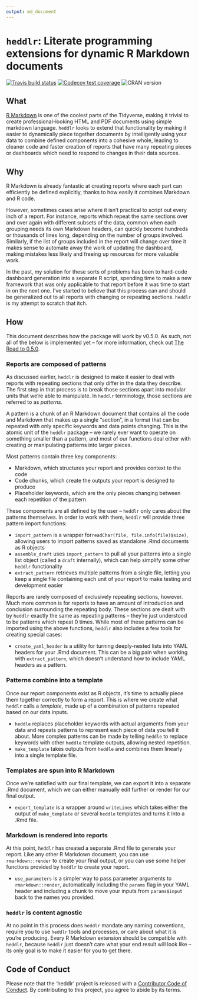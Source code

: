 ```yaml
---
output: md_document
---
```


# `heddlr`: Literate programming extensions for dynamic R Markdown documents

  <!-- badges: start -->
  <a href="https://travis-ci.com/mikemahoney218/heddlr"><img src="https://travis-ci.com/mikemahoney218/heddlr.svg?branch=master" title="Travis build status" alt="Travis build status"></a>
  <a href="https://codecov.io/gh/mikemahoney218/heddlr?branch=master"><img src="https://codecov.io/gh/mikemahoney218/heddlr/branch/master/graph/badge.svg" title="Codecov test coverage" alt="Codecov test coverage"></a>
  ![CRAN version](https://www.r-pkg.org/badges/version/heddlr)
  <!-- badges: end -->

## What

[R Markdown](https://github.com/rstudio/rmarkdown) is one of the coolest parts 
of the Tidyverse, making it trivial to create professional-looking
HTML and PDF documents using simple markdown language. `heddlr` looks to
extend that functionality by making it easier to dynamically piece
together documents by intelligently using your data to combine defined
components into a cohesive whole, leading to cleaner code and faster
creation of reports that have many repeating pieces or dashboards which
need to respond to changes in their data sources.

## Why

R Markdown is already fantastic at creating reports where each part can
efficiently be defined explicitly, thanks to how easily it combines
Markdown and R code.

However, sometimes cases arise where it isn’t practical to script out
every inch of a report. For instance, reports which repeat the same
sections over and over again with different subsets of the data, common
when each grouping needs its own Markdown headers, can quickly become
hundreds or thousands of lines long, depending on the number of groups
involved. Similarly, if the list of groups included in the report will
change over time it makes sense to automate away the work of updating
the dashboard, making mistakes less likely and freeing up resources for
more valuable work.

In the past, my solution for these sorts of problems has been to
hard-code dashboard generation into a separate R script, spending time
to make a new framework that was only applicable to that report before
it was time to start in on the next one. I’ve started to believe that
this process can and should be generalized out to all reports with
changing or repeating sections. `heddlr` is my attempt to scratch that
itch.

## How

This document describes how the package will work by v0.5.0. As such, 
not all of the below is implemented yet -- for more information, check out 
[The Road to 0.5.0](https://github.com/mikemahoney218/heddlr/issues/1).

### Reports are composed of patterns

As discussed earlier, `heddlr` is designed to make it easier to deal
with reports with repeating sections that only differ in the data they
describe. The first step in that process is to break those sections
apart into modular units that we’re able to manipulate. In `heddlr`
terminology, those sections are referred to as *patterns*.

A pattern is a chunk of an R Markdown document that contains all the
code and Markdown that makes up a single “section”, in a format that can
be repeated with only specific keywords and data points changing. This
is the atomic unit of the `heddlr` package – we rarely ever want to
operate on something smaller than a pattern, and most of our functions
deal either with creating or manipulating patterns into larger pieces.

Most patterns contain three key components:

* Markdown, which structures your report and provides context to the code
* Code chunks, which create the outputs your report is designed to produce
* Placeholder keywords, which are the only pieces changing between each 
  repetition of the pattern

These components are all defined by the user – `heddlr` only cares about
the patterns themselves. In order to work with them, `heddlr` will
provide three pattern import functions:

* `import_pattern` is a wrapper for`readChar(file, file.info(file)$size)`, 
  allowing users to import patterns saved as standalone .Rmd documents as 
  R objects
* `assemble_draft` uses `import_pattern` to pull all your patterns into a 
  single list object (called a `draft` internally), which can help simplify 
  some other `heddlr` functionality
* `extract_pattern` retrieves multiple patterns from a single file, letting 
  you keep a single file containing each unit of your report to make testing 
  and development easier

Reports are rarely composed of exclusively repeating sections, however. 
Much more common is for reports to have an amount of introduction and 
conclusion surrounding the repeating body. These sections are dealt with 
by `heddlr` exactly the same as repeating patterns – they’re just 
understood to be patterns which repeat 0 times. While most of these 
patterns can be imported using the above functions, `heddlr` also 
includes a few tools for creating special cases: 

* `create_yaml_header` is a utility for turning deeply-nested lists
  into YAML headers for your .Rmd document. This can be a big pain
  when working with `extract_pattern`, which doesn’t understand how to
  include YAML headers as a pattern.

### Patterns combine into a template

Once our report components exist as R objects, it’s time to actually
piece them together correctly to form a report. This is where we create
what `heddlr` calls a *template*, made up of a combination of patterns
repeated based on our data inputs.

* `heddle` replaces placeholder keywords with actual arguments from
  your data and repeats patterns to represent each piece of data you
  tell it about. More complex patterns can be made by telling `heddle`
  to replace keywords with other `heddle` template outputs, allowing
  nested repetition.
* `make_template` takes outputs from `heddle` and combines them
  linearly into a single template file.

### Templates are spun into R Markdown

Once we’re satisfied with our final template, we can export it into a
separate .Rmd document, which we can either manually edit further or
render for our final output.

* `export_template` is a wrapper around `writeLines` which takes
  either the output of `make_template` or several `heddle` templates
  and turns it into a .Rmd file.

### Markdown is rendered into reports

At this point, `heddlr` has created a separate .Rmd file to generate
your report. Like any other R Markdown document, you can use
`rmarkdown::render` to create your final output, or you can use some
helper functions provided by `heddlr` to create your report.

* `use_parameters` is a simpler way to pass parameter arguments to
  `rmarkdown::render`, automatically including the `params` flag in
  your YAML header and including a chunk to move your inputs from
  `params$input` back to the names you provided.

### `heddlr` is content agnostic

At no point in this process does `heddlr` mandate any naming
conventions, require you to use `heddlr` tools and processes, or care
about what it is you’re producing. Every R Markdown extension should be
compatible with `heddlr`, because `heddlr` just doesn’t care what your
end result will look like – its only goal is to make it easier for you
to get there.

## Code of Conduct
Please note that the 'heddlr' project is released with a 
[Contributor Code of Conduct](CODE_OF_CONDUCT.md). 
By contributing to this project, you agree to abide by its terms.
